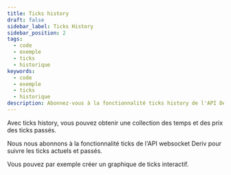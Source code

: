```yaml
---
title: Ticks history
draft: false
sidebar_label: Ticks History
sidebar_position: 2
tags:
  - code
  - exemple
  - ticks
  - historique
keywords:
  - code
  - exemple
  - ticks
  - historique
description: Abonnez-vous à la fonctionnalité ticks history de l'API Deriv pour obtenir les temps et les prix des ticks passés. Intégrez cette fonctionnalité dans votre application de trading avec cet exemple d'API.
---
```



Avec ticks history, vous pouvez obtenir une collection des temps et des prix des ticks passés.

<SandboxIframe sandbox={sandboxes.ticks_history} />

<RenderOfficialContents>
  <p>Nous nous abonnons à la fonctionnalité ticks de l'API websocket Deriv pour suivre les ticks actuels et passés.</p>
</RenderOfficialContents>

Vous pouvez par exemple créer un graphique de ticks interactif.
